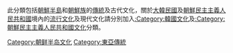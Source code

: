 此分類包括[[朝鮮半島|朝鮮半島]]和[[朝鮮族|朝鮮族]]的[[傳統|傳統]]及古代文化，關於[[大韓民國|大韓民國]]及[[朝鮮民主主義人民共和國|朝鮮民主主義人民共和國]]境內的[[流行文化|流行文化]]及現代文化請分別加入[[:Category:韓國文化|:Category:韓國文化]]及[[:Category:朝鮮民主主義人民共和國文化|:Category:朝鮮民主主義人民共和國文化]]分類。
{{Commonscat|Culture of Korea}}

[[Category:朝鲜半岛文化|Category:朝鲜半岛文化]]
[[Category:東亞傳統|Category:東亞傳統]]